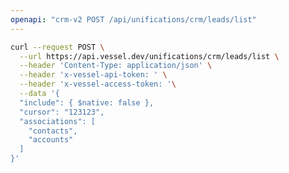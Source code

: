 ```yaml
---
openapi: "crm-v2 POST /api/unifications/crm/leads/list"
---
```


<RequestExample>

```bash Request
curl --request POST \
  --url https://api.vessel.dev/unifications/crm/leads/list \
  --header 'Content-Type: application/json' \
  --header 'x-vessel-api-token: ' \
  --header 'x-vessel-access-token: '\
  --data '{
  "include": { $native: false },
  "cursor": "123123",
  "associations": [
    "contacts",
    "accounts"
  ]
}'
```

</RequestExample>



